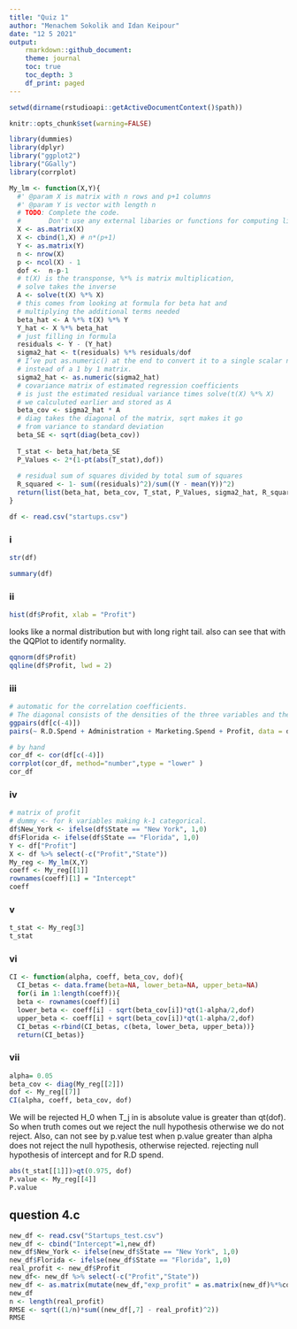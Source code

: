 ```yaml
---
title: "Quiz 1"
author: "Menachem Sokolik and Idan Keipour"
date: "12 5 2021"
output:
    rmarkdown::github_document:
    theme: journal
    toc: true
    toc_depth: 3
    df_print: paged
---
```

```r
setwd(dirname(rstudioapi::getActiveDocumentContext()$path))

knitr::opts_chunk$set(warning=FALSE)
```

```r
library(dummies)
library(dplyr)
library("ggplot2")        
library("GGally")
library(corrplot)

```

```r
My_lm <- function(X,Y){
  #' @param X is matrix with n rows and p+1 columns
  #' @param Y is vector with length n 
  # TODO: Complete the code.
  #       Don't use any external libaries or functions for computing linear models.
  X <- as.matrix(X)
  X <- cbind(1,X) # n*(p+1)
  Y <- as.matrix(Y) 
  n <- nrow(X)
  p <- ncol(X) - 1
  dof <-  n-p-1
  # t(X) is the transponse, %*% is matrix multiplication,
  # solve takes the inverse
  A <- solve(t(X) %*% X)
  # this comes from looking at formula for beta hat and
  # multiplying the additional terms needed
  beta_hat <- A %*% t(X) %*% Y
  Y_hat <- X %*% beta_hat
  # just filling in formula
  residuals <- Y - (Y_hat)
  sigma2_hat <- t(residuals) %*% residuals/dof
  # I’ve put as.numeric() at the end to convert it to a single scalar number 
  # instead of a 1 by 1 matrix.
  sigma2_hat <- as.numeric(sigma2_hat)
  # covariance matrix of estimated regression coefficients
  # is just the estimated residual variance times solve(t(X) %*% X)
  # we calculuted earlier and stored as A
  beta_cov <- sigma2_hat * A
  # diag takes the diagonal of the matrix, sqrt makes it go
  # from variance to standard deviation
  beta_SE <- sqrt(diag(beta_cov))
  
  T_stat <- beta_hat/beta_SE
  P_Values <- 2*(1-pt(abs(T_stat),dof))
    
  # residual sum of squares divided by total sum of squares
  R_squared <- 1- sum((residuals)^2)/sum((Y - mean(Y))^2)
  return(list(beta_hat, beta_cov, T_stat, P_Values, sigma2_hat, R_squared, dof, residuals, X, Y, Y_hat))
}
```

```r
df <- read.csv("startups.csv")
```
### i
```r
str(df)
```
```r
summary(df)
```
### ii
```r
hist(df$Profit, xlab = "Profit")
```
looks like a normal distribution but with long right tail. 
also can see that with the QQPlot to identify normality.
```r
qqnorm(df$Profit)
qqline(df$Profit, lwd = 2)
```
### iii
```r
# automatic for the correlation coefficients.
# The diagonal consists of the densities of the three variables and the upper panels consist of the correlation coefficients between the variables.
ggpairs(df[c(-4)])
pairs(~ R.D.Spend + Administration + Marketing.Spend + Profit, data = df, upper.panel = NULL)
```

```r
# by hand
cor_df <- cor(df[c(-4)])
corrplot(cor_df, method="number",type = "lower" )
cor_df
```
### iv
```r
# matrix of profit
# dummy <- for k variables making k-1 categorical.
df$New_York <- ifelse(df$State == "New York", 1,0)
df$Florida <- ifelse(df$State == "Florida", 1,0)
Y <- df["Profit"] 
X <- df %>% select(-c("Profit","State"))
My_reg <- My_lm(X,Y)
coeff <- My_reg[[1]]
rownames(coeff)[1] = "Intercept"
coeff
```

### v
```r
t_stat <- My_reg[3]
t_stat
```
### vi
```r
CI <- function(alpha, coeff, beta_cov, dof){
  CI_betas <- data.frame(beta=NA, lower_beta=NA, upper_beta=NA)
  for(i in 1:length(coeff)){
  beta <- rownames(coeff)[i]
  lower_beta <- coeff[i] - sqrt(beta_cov[i])*qt(1-alpha/2,dof)
  upper_beta <- coeff[i] + sqrt(beta_cov[i])*qt(1-alpha/2,dof)
  CI_betas <-rbind(CI_betas, c(beta, lower_beta, upper_beta))}
  return(CI_betas)}
```
### vii
```r
alpha= 0.05
beta_cov <- diag(My_reg[[2]])
dof <- My_reg[[7]]
CI(alpha, coeff, beta_cov, dof)
```
We will be rejected H_0 when T_j in is absolute value is greater than qt(dof).
So when truth comes out we reject the null hypothesis otherwise we do not reject.
Also, can not see by p.value test when p.value greater than alpha does not reject the null hypothesis, otherwise rejected.
rejecting null hypothesis of intercept and for R.D spend.
```r
abs(t_stat[[1]])>qt(0.975, dof)
P.value <- My_reg[[4]]
P.value
```
## question 4.c
```r
new_df <- read.csv("Startups_test.csv")
new_df <- cbind("Intercept"=1,new_df)
new_df$New_York <- ifelse(new_df$State == "New York", 1,0)
new_df$Florida <- ifelse(new_df$State == "Florida", 1,0)
real_profit <- new_df$Profit
new_df<- new_df %>% select(-c("Profit","State"))
new_df <- as.matrix(mutate(new_df,"exp_profit" = as.matrix(new_df)%*%coeff))
new_df
n <- length(real_profit)
RMSE <- sqrt((1/n)*sum((new_df[,7] - real_profit)^2))
RMSE
```